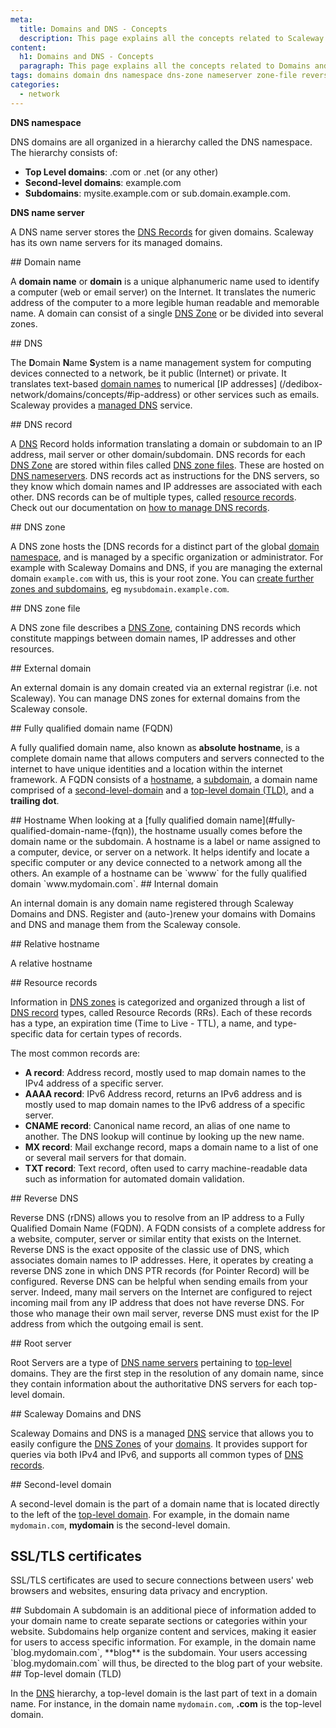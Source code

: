 ```yaml
---
meta:
  title: Domains and DNS - Concepts
  description: This page explains all the concepts related to Scaleway's Domains and DNS service
content:
  h1: Domains and DNS - Concepts
  paragraph: This page explains all the concepts related to Domains and DNS
tags: domains domain dns namespace dns-zone nameserver zone-file reverse-dns root-server
categories:
  - network
---
```


**DNS namespace**

DNS domains are all organized in a hierarchy called the DNS namespace. The hierarchy consists of:

* **Top Level domains**: .com or .net (or any other)
* **Second-level domains**: example.com
* **Subdomains**: mysite.example.com or sub.domain.example.com.

<Lightbox src="scaleway-domain-namespace.webp" alt="" />

**DNS name server**

A DNS name server stores the [DNS Records](#dns-record) for given domains. Scaleway has its own name servers for its managed domains.

<Lightbox src="scaleway-dns-nameserver.webp" alt="" />

<Concept opened>
  ## Domain name

  A **domain name** or **domain** is a unique alphanumeric name used to identify a computer (web or email server) on the Internet. It translates the numeric address of the computer to a more legible human readable and memorable name. A domain can consist of a single [DNS Zone](#dns-zone) or be divided into several zones.
</Concept>

<Concept opened>
  ## DNS

  The **D**omain **N**ame **S**ystem is a name management system for computing devices connected to a network, be it public (Internet) or private. It translates text-based [domain names](/dedibox-network/domains/concepts/#domain-name) to numerical [IP addresses] (/dedibox-network/domains/concepts/#ip-address) or other services such as emails. Scaleway provides a [managed DNS](#scaleway-dns) service.
</Concept>

<Concept opened>
  ## DNS record

  A [DNS](#dns) Record holds information translating a domain or subdomain to an IP address, mail server or other domain/subdomain. DNS records for each [DNS Zone](#dns-zone) are stored within files called [DNS zone files](#dns-zone-file). These are hosted on [DNS nameservers](#dns-name-server). DNS records act as instructions for the DNS servers, so they know which domain names and IP addresses are associated with each other. DNS records can be of multiple types, called [resource records](#resource-records). Check out our documentation on [how to manage DNS records](/network/domains-and-dns/how-to/manage-dns-records/).
</Concept>

<Concept>
  ## DNS zone

  A DNS zone hosts the [DNS records for a distinct part of the global [domain namespace](#dns-namespace), and is managed by a specific organization or administrator. For example with Scaleway Domains and DNS, if you are managing the external domain `example.com` with us, this is your root zone. You can [create further zones and subdomains](/network/domains-and-dns/how-to/configure-dns-zones/), eg `mysubdomain.example.com`.
</Concept>

<Concept>
  ## DNS zone file

  A DNS zone file describes a [DNS Zone](#dns-zone), containing DNS records which constitute mappings between domain names, IP addresses and other resources.
</Concept>

<Concept>
  ## External domain

  An external domain is any domain created via an external registrar (i.e. not Scaleway). You can manage DNS zones for external domains from the Scaleway console.
</Concept>

<Concept>
  ## Fully qualified domain name (FQDN)

  A fully qualified domain name, also known as **absolute hostname**, is a complete domain name that allows computers and servers connected to the internet to have unique identities and a location within the internet framework.
  A FQDN consists of a [hostname](#hostname), a [subdomain](#subdomain), a domain name comprised of a [second-level-domain](#second-level-domain) and a [top-level domain (TLD)](#top-level-domain), and a **trailing dot**.

   <Lightbox src="scaleway-fqdn.webp" alt="" />

</Concept>

<Concept>
  ## Hostname
 When looking at a [fully qualified domain name](#fully-qualified-domain-name-(fqn)), the hostname usually comes before the domain name or the subdomain. A hostname is a label or name assigned to a computer, device, or server on a network. It helps identify and locate a specific computer or any device connected to a network among all the others.
 An example of a hostname can be `wwww` for the fully qualified domain `www.mydomain.com`.

</Concept>

<Concept>
  ## Internal domain

  An internal domain is any domain name registered through Scaleway Domains and DNS. Register and (auto-)renew your domains with Domains and DNS and manage them from the Scaleway console.
</Concept>

<Concept>
  ## Relative hostname

  A relative hostname 

</Concept>

<Concept>
  ## Resource records

  Information in [DNS zones](#dns-zone) is categorized and organized through a list of [DNS record](#dns-record) types, called Resource Records (RRs). Each of these records has a type, an expiration time (Time to Live - TTL), a name, and type-specific data for certain types of records.

  The most common records are:

  * **A record**: Address record, mostly used to map domain names to the IPv4 address of a specific server.
  * **AAAA record**: IPv6 Address record, returns an IPv6 address and is mostly used to map domain names to the IPv6 address of a specific server.
  * **CNAME record**: Canonical name record, an alias of one name to another. The DNS lookup will continue by looking up the new name.
  * **MX record**: Mail exchange record, maps a domain name to a list of one or several mail servers for that domain.
  * **TXT record**: Text record, often used to carry machine-readable data such as information for automated domain validation.
</Concept>

<Concept>
  ## Reverse DNS

  Reverse DNS (rDNS) allows you to resolve from an IP address to a Fully Qualified Domain Name (FQDN). A FQDN consists of a complete address for a website, computer, server or similar entity that exists on the Internet. Reverse DNS is the exact opposite of the classic use of DNS, which associates domain names to IP addresses. Here, it operates by creating a reverse DNS zone in which DNS PTR records (for Pointer Record) will be configured.
  Reverse DNS can be helpful when sending emails from your server. Indeed, many mail servers on the Internet are configured to reject incoming mail from any IP address that does not have reverse DNS. For those who manage their own mail server, reverse DNS must exist for the IP address from which the outgoing email is sent.
</Concept>


<Concept>
  ## Root server

  Root Servers are a type of [DNS name servers](#dns-name-server) pertaining to [top-level](#top-level-domain) domains. They are the first step in the resolution of any domain name, since they contain information about the authoritative DNS servers for each top-level domain.
</Concept>

<Concept>
  ## Scaleway Domains and DNS

  Scaleway Domains and DNS is a managed [DNS](#dns) service that allows you to easily configure the [DNS Zones](#dns-zone) of your [domains](#domain-name). It provides support for queries via both IPv4 and IPv6, and supports all common types of [DNS records](#dns-record).
</Concept>

<Concept>
  ## Second-level domain

 A second-level domain is the part of a domain name that is located directly to the left of the [top-level domain](##top-level-domain). For example, in the domain name `mydomain.com`, **mydomain** is the second-level domain.

</Concept>

<Concept>

 ## SSL/TLS certificates

 SSL/TLS certificates are used to secure connections between users' web browsers and websites, ensuring data privacy and encryption.

</Concept>

<Concept>
  ## Subdomain
 A subdomain is an additional piece of information added to your domain name to create separate sections or categories within your website. Subdomains help organize content and services, making it easier for users to access specific information. For example, in the domain name `blog.mydomain.com`, **blog** is the subdomain. Your users accessing `blog.mydomain.com` will thus, be directed to the blog part of your website.

</Concept>

<Concept>
  ## Top-level domain (TLD)

  In the [DNS](#dns) hierarchy, a top-level domain is the last part of text in a domain name. For instance, in the domain name `mydomain.com`, **.com** is the top-level domain.

</Concept>